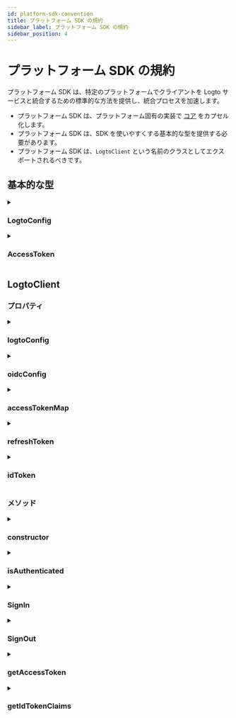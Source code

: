 ```yaml
---
id: platform-sdk-convention
title: プラットフォーム SDK の規約
sidebar_label: プラットフォーム SDK の規約
sidebar_position: 4
---
```


# プラットフォーム SDK の規約

プラットフォーム SDK は、特定のプラットフォームでクライアントを Logto サービスと統合するための標準的な方法を提供し、統合プロセスを加速します。

- プラットフォーム SDK は、プラットフォーム固有の実装で [コア](/developers/sdk-conventions/core-sdk-convention) をカプセル化します。
- プラットフォーム SDK は、SDK を使いやすくする基本的な型を提供する必要があります。
- プラットフォーム SDK は、`LogtoClient` という名前のクラスとしてエクスポートされるべきです。

## 基本的な型

<details>
  <summary>

### LogtoConfig

</summary>

| 名前                | 型         | 必須 | デフォルト値                        | 備考                                                                        |
| ------------------- | ---------- | ---- | ----------------------------------- | --------------------------------------------------------------------------- |
| endpoint            | `string`   | ✅   |                                     | OIDC サービスのエンドポイント。                                             |
| appId               | `string`   | ✅   |                                     | Logto サービスに登録したアプリケーションの ID。                             |
| scopes              | `string[]` |      | `[openid, offline_access, profile]` | このフィールドには常に `openid`、`offline_access`、`profile` が含まれます。 |
| resources           | `string[]` |      |                                     | 使用したい保護されたリソースインジケーター。                                |
| prompt              | `string`   |      | `consent`                           | `generateSignInUri` で使用されるプロンプト値。                              |
| usingPersistStorage | `boolean`  |      | `true`                              | 資格情報をローカルマシンに保存するかどうかを決定します。                    |

**\*備考**

- 必要に応じてこの `LogtoConfig` を拡張できます。
- `usingPersistStorage` はクライアント SDK のみで提供されます。例：iOS、Android、SPA。

</details>

<details>
  <summary>

### AccessToken

</summary>

| 名前      | 型       | 備考                 |
| --------- | -------- | -------------------- |
| token     | `string` |                      |
| scope     | `string` |                      |
| expiresAt | `number` | タイムスタンプ（秒） |

</details>

## LogtoClient

### プロパティ

<details>
  <summary>

### logtoConfig

</summary>

**型**

`LogtoConfig`

</details>

<details>
  <summary>

### oidcConfig

</summary>

**型**

`OidcConfigResponse?`

</details>

<details>
  <summary>

### accessTokenMap

</summary>

**型**

`Map<string, AccessToken>`

**キー**

- キーは `scope` と `resource` で構成されるべきです。
- `scope` の値はアルファベット順にソートされ、スペースで結合されるべきです。
- キーは `${scope}@${resource}` のパターンで構成されるべきです。
- `scope` または `resource` が null または空の場合、それらの値は空として扱われるべきです。

例：`"offline_access openid read:usr@https://logto.dev/api"`、`"@https://logto.dev/api"`、`"openid@"`、`"@"`。

**値**

- `expiresAt` プロパティを使用してアクセス トークンの有効期限を示す `AccessToken`。

**備考**

- Logto V1 ではカスタムスコープをサポートしていないため、`scope` は常に null 値になります。
- アクセストークンキーを構築してアクセストークンを保存する際：
  - `scope` は常に null 値になります。
  - アクセストークンが JWT でない場合、`resource` を null 値として扱います。
  - アクセストークンが JWT の場合、アクセストークンをデコードし、ペイロードの `aud` クレーム値をアクセストークンキーの `resource` 部分として使用します。

</details>

<details>
  <summary>

### refreshToken

</summary>

**型**

`string?`

**備考**

`refreshToken` は以下の状況で設定または更新されます：

- ストレージから `refreshToken` をロードします。
- トークンの取得に成功した際、サーバーがレスポンスで `refreshToken` を返します。
- サインアウト（`null` に設定されます）。

</details>

<details>
  <summary>

### idToken

</summary>

**型**

`string?`

**備考**

- `idToken` はバックエンドから来た場合に検証されるべきです。
- `idToken` は以下の状況で設定または更新されます：
  - ストレージから `idToken` をロードします。
  - トークンの取得に成功した際、サーバーがレスポンスで `idToken` を返します。
  - サインアウト（`null` に設定されます）。

</details>

### メソッド

<details>
  <summary>

### constructor

</summary>

**パラメーター**

| パラメーター | 型            |
| ------------ | ------------- |
| logtoConfig  | `LogtoConfig` |

**戻り値の型**

`LogtoClient`

**備考**

- 必要に応じて追加のパラメーターを追加できます。
- logtoConfig で usePersistStorage が有効になっている場合、プラットフォーム SDK は以下の機能を提供します：
  - `clientId` に基づいて一意のキーで永続データを保存します。
  - 初期化時にローカルマシンから `refreshToken` と `idToken` をロードします。
  - `Core.fetchTokenByAuthorizationCode` と `Core.fetchTokenByRefreshToken` で `refreshToken` と `idToken` をローカルに保存します。

</details>

<details>
  <summary>

### isAuthenticated

</summary>

ユーザーが認証 (Authentication) されているかどうかを知るためのものです。  
これはゲッターとしても定義できます。

ユーザーは次の場合に認証 (Authentication) されていると見なされます：

- ID トークンを正常に取得した場合。
- ローカルマシンから ID トークンをロードした場合。

**パラメーター**

なし。

**戻り値の型**

`boolean`

</details>

<details>
  <summary>

### SignIn

</summary>

このメソッドはサインインフローを開始する必要があり、プラットフォーム SDK はサインインリダイレクトプロセスを含む認可に必要なすべてのステップを完了する必要があります。

このメソッドが正常に呼び出された後、ユーザーは認証 (Authentication) されます。

サインインプロセスは Core SDK の関数に依存します：

- `generateSignInUri`
- `verifyAndParseCodeFromCallbackUri`
- `fetchTokenByAuthorizationCode`

備考：

- generateSignInUri に必要なリソースが含まれているため、fetchTokenByAuthorizationCode 関数にリソースを渡す必要はありません。

**パラメーター**

| パラメーター | 型       |
| ------------ | -------- |
| redirectUri  | `string` |

**戻り値の型**

`void`

**例外**

- このサインインプロセス中に発生したエラー。

</details>

<details>
  <summary>

### SignOut

</summary>

サインアウトプロセスは次のステップに従うべきです：

1. ローカルストレージ、クッキー、永続データ、その他のものをクリアします。
2. `Core.revoke` を介して取得したリフレッシュトークンを取り消します（リフレッシュトークンが取り消されると、Logto サービスは関連するすべてのトークンを取り消します）。
3. ステップ 1 がサインインページのセッションをクリアしない限り、ユーザーを Logto のサインアウトエンドポイントにリダイレクトします。

備考：

- ステップ 2 では、`Core.revoke` は非同期呼び出しであり、失敗してもサインアウトプロセスをブロックしません。
- ステップ 3 は、Logto のサインアウトエンドポイントを生成するために `Core.generateSignOutUri` に依存しています。

**パラメーター**

| パラメーター          | 型       | 必須 | デフォルト値 |
| --------------------- | -------- | ---- | ------------ |
| postLogoutRedirectUri | `string` |      | `null`       |

**戻り値の型**

`void`

**例外**

- このサインアウトプロセス中に発生したエラー。

</details>

<details>
  <summary>

### getAccessToken

</summary>

`getAccessToken` は `accessTokenMap` から `resource` と `scope` によって `AccessToken` を取得し、その `AccessToken` の `token` 値を返します。

Logto V1 ではカスタムスコープをサポートしていないため、`accessTokenMap` のキーを構築する際に `scope` を `null` に設定します。

**備考**

- 対応する `AccessToken` が見つからない場合、必要なトークンを取得するために `Core.fetchTokenByRefreshToken` アクションを実行します。
- `accessToken` が期限切れでない場合、その内部の `token` 値を返します。
- `accessToken` が期限切れの場合、新しい `accessToken` を取得するために `Core.fetchTokenByRefreshToken` アクションを実行し、ローカルの `accessTokenMap` を更新し、新しい `token` 値を返します。
- `Core.fetchTokenByRefreshToken` が失敗した場合、発生した例外をユーザーに通知します。
- リフレッシュトークンが見つからない場合、ユーザーに未認可の例外を通知します。
- サインイン後に `refreshToken` を取得することでのみ、`Core.fetchTokenByRefreshToken` アクションを実行できます。

**パラメーター**

| パラメーター | 型       | 必須 | デフォルト値 |
| ------------ | -------- | ---- | ------------ |
| resource     | `string` |      | `null`       |

**戻り値の型**

`string`

**例外**

- ユーザーが認証 (Authentication) されていません。
- 入力された `resource` が `logtoConfig` に設定されていません。
- `Core.fetchTokenByRefreshToken` の前にリフレッシュトークンが見つかりません。
- `Core.fetchTokenByRefreshToken` が失敗しました。

</details>

<details>
  <summary>

### getIdTokenClaims

</summary>

`getIdTokenClaims` は `idToken` プロパティのクレームを持つオブジェクトを返します。

**パラメーター**

なし。

**戻り値の型**

`IdTokenClaims`

**例外**

- ユーザーが認証 (Authentication) されていません。

</details>
